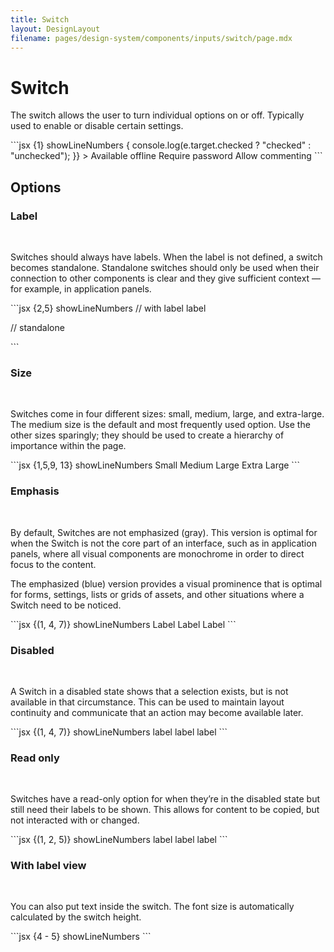```yaml
---
title: Switch
layout: DesignLayout
filename: pages/design-system/components/inputs/switch/page.mdx
---
```



# Switch

The switch allows the user to turn individual options on or off. Typically used to enable or disable certain settings.

<MainView />

<CodeView>
  <CodeViewItem title="Sapa">
    ```jsx {1} showLineNumbers
    <Switch
      checked
      onClick={(e) => {
        console.log(e.target.checked ? "checked" : "unchecked");
      }}
    >
      Available offline
    </Switch>
    <Switch>Require password </Switch>
    <Switch>Allow commenting</Switch>
    ```
  </CodeViewItem>
</CodeView>

## Options

### Label

<OptionsView />

&nbsp;

Switches should always have labels. When the label is not defined, a
switch becomes standalone. Standalone switches should only be used
when their connection to other components is clear and they give
sufficient context — for example, in application panels.

<CodeView>
    <CodeViewItem title="Sapa">
```jsx {2,5} showLineNumbers
// with label
<Switch checked>label</Switch>

// standalone

<Switch size="small" checked />
```
    </CodeViewItem>
</CodeView>

### Size

<SizeView />

&nbsp;

Switches come in four different sizes: small, medium, large, and
extra-large. The medium size is the default and most frequently used
option. Use the other sizes sparingly; they should be used to create a
hierarchy of importance within the page.

<CodeView>
    <CodeViewItem title="Sapa">
```jsx {1,5,9, 13} showLineNumbers
<Switch size="small" checked>
    Small
</Switch>

<Switch size="medium" checked>
  Medium
</Switch>

<Switch size="large" checked>
  Large
</Switch>

<Switch size="extra-large" checked>
    Extra Large
</Switch>
```
    </CodeViewItem>
</CodeView>

### Emphasis

<EmphasisView />

&nbsp;

By default, Switches are not emphasized (gray). This version is
optimal for when the Switch is not the core part of an interface, such
as in application panels, where all visual components are monochrome
in order to direct focus to the content.

The emphasized (blue) version provides a visual prominence that is
optimal for forms, settings, lists or grids of assets, and other
situations where a Switch need to be noticed.

<CodeView>
  <CodeViewItem title="Sapa">
    ```jsx {(1, 4, 7)} showLineNumbers
    <Switch variant="primary" checked>
      Label
    </Switch>
    <Switch variant="success" checked>
      Label
    </Switch>
    <Switch variant="danger" checked>
      Label
    </Switch>
    ```
  </CodeViewItem>
</CodeView>

### Disabled

<DisabledView />

&nbsp;

A Switch in a disabled state shows that a selection exists, but is not
available in that circumstance. This can be used to maintain layout
continuity and communicate that an action may become available later.

<CodeView>
  <CodeViewItem title="Sapa">
    ```jsx {(1, 4, 7)} showLineNumbers
    <Switch disabled>label</Switch>
    <Switch disabled checked>
      label
    </Switch>
    <Switch disabled indeterminate>
      label
    </Switch>
    ```
  </CodeViewItem>
</CodeView>

### Read only

<ReadOnlyView />

&nbsp;

Switches have a read-only option for when they’re in the disabled
state but still need their labels to be shown. This allows for content
to be copied, but not interacted with or changed.

<CodeView>
  <CodeViewItem title="Sapa">
    ```jsx {(1, 2, 5)} showLineNumbers
    <Switch readOnly>label</Switch>
    <Switch readOnly checked>
      label
    </Switch>
    <Switch readOnly indeterminate>
      label
    </Switch>
    ```
  </CodeViewItem>
</CodeView>

### With label view

<WithLabelView />

&nbsp;

You can also put text inside the switch. The font size is
automatically calculated by the switch height.

<CodeView>
  <CodeViewItem title="Sapa">
    ```jsx {4 - 5} showLineNumbers
    <Switch
      size="extra-large"
      checked
      withLabel
      labels={["OFF", "ON"]}
      variant={"primary"}
    />
    ```
  </CodeViewItem>
</CodeView>
